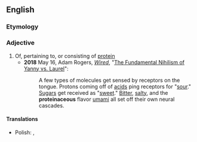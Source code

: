 ==English==

===Etymology===
{{suffix|en|protein|aceous}}

===Adjective===
{{en-adj}}

# Of, pertaining to, or consisting of [[protein]]
#* '''2018''' May 16, Adam Rogers, ''[[:w:Wired (magazine)|Wired]]'', "[https://www.wired.com/story/the-fundamental-nihilism-of-yanny-vs-laurel/ The Fundamental Nihilism of Yanny vs. Laurel]":
#*: A few types of molecules get sensed by receptors on the tongue. Protons coming off of [[acid]]s ping receptors for "[[sour]]." [[sugar|Sugars]] get received as "[[sweet]]." [[bitter|Bitter]], [[salty]], and the '''proteinaceous''' flavor [[umami]] all set off their own neural cascades.

====Translations====
{{trans-top}}
{{trans-mid}}
* Polish: {{t+|pl|białkowy}}, {{t|pl|proteinowy}}
{{trans-bottom}}